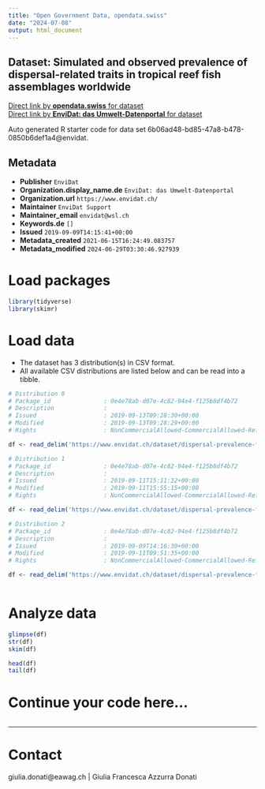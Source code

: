 ```yaml
---
title: "Open Government Data, opendata.swiss"
date: "2024-07-08"
output: html_document
---
```


## Dataset: Simulated and observed prevalence of dispersal-related traits in tropical reef fish assemblages worldwide



[Direct link by **opendata.swiss** for dataset](https://opendata.swiss/de/dataset/simulated-and-observed-prevalence-of-dispersal-related-traits-in-tropical-reef-fish-assemblages)<br>
[Direct link by **EnviDat: das Umwelt-Datenportal** for dataset](https://www.envidat.ch/#/metadata/dispersal-prevalence-fish-traits-assemblages)

Auto generated R starter code for data set 6b06ad48-bd85-47a8-b478-0850b6def1a4@envidat.

## Metadata

- **Publisher** `EnviDat`
- **Organization.display_name.de** `EnviDat: das Umwelt-Datenportal`
- **Organization.url** `https://www.envidat.ch/`
- **Maintainer** `EnviDat Support`
- **Maintainer_email** `envidat@wsl.ch`
- **Keywords.de** `[]`
- **Issued** `2019-09-09T14:15:41+00:00`
- **Metadata_created** `2021-06-15T16:24:49.083757`
- **Metadata_modified** `2024-06-29T03:30:46.927939`


# Load packages

```r

library(tidyverse)
library(skimr)

```

# Load data

-   The dataset has 3 distribution(s) in CSV format.
-   All available CSV distributions are listed below and can be read into a tibble.

```r

# Distribution 0
# Package_id               : 0e4e78ab-d07e-4c82-94e4-f125b8df4b72
# Description              : 
# Issued                   : 2019-09-13T09:28:30+00:00
# Modified                 : 2019-09-13T09:28:29+00:00
# Rights                   : NonCommercialAllowed-CommercialAllowed-ReferenceRequired

df <- read_delim('https://www.envidat.ch/dataset/dispersal-prevalence-fish-traits-assemblages/resource/a5227230-5514-4bdc-b81d-b38d5aaea5cb')

# Distribution 1
# Package_id               : 0e4e78ab-d07e-4c82-94e4-f125b8df4b72
# Description              : 
# Issued                   : 2019-09-11T15:11:32+00:00
# Modified                 : 2019-09-11T15:55:15+00:00
# Rights                   : NonCommercialAllowed-CommercialAllowed-ReferenceRequired

df <- read_delim('https://www.envidat.ch/dataset/dispersal-prevalence-fish-traits-assemblages/resource/2115cb5b-7557-4897-8892-f109a15eb0c1')

# Distribution 2
# Package_id               : 0e4e78ab-d07e-4c82-94e4-f125b8df4b72
# Description              : 
# Issued                   : 2019-09-09T14:16:30+00:00
# Modified                 : 2019-09-11T09:51:35+00:00
# Rights                   : NonCommercialAllowed-CommercialAllowed-ReferenceRequired

df <- read_delim('https://www.envidat.ch/dataset/dispersal-prevalence-fish-traits-assemblages/resource/f554c199-621c-4c60-9566-e3ae1d9479b0')



```

# Analyze data

```r

glimpse(df)
str(df)
skim(df)

head(df)
tail(df)

```

# Continue your code here...

```r

```

------------------------------------------------------------------------

# Contact

giulia.donati@eawag.ch | Giulia Francesca Azzurra Donati
